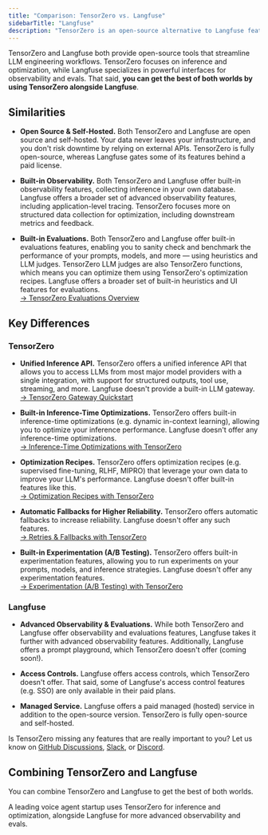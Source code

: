 ```yaml
---
title: "Comparison: TensorZero vs. Langfuse"
sidebarTitle: "Langfuse"
description: "TensorZero is an open-source alternative to Langfuse featuring an LLM gateway, observability, optimization, evaluations, and experimentation."
---
```


TensorZero and Langfuse both provide open-source tools that streamline LLM engineering workflows.
TensorZero focuses on inference and optimization, while Langfuse specializes in powerful interfaces for observability and evals.
That said, **you can get the best of both worlds by using TensorZero alongside Langfuse**.

## Similarities

- **Open Source & Self-Hosted.**
  Both TensorZero and Langfuse are open source and self-hosted.
  Your data never leaves your infrastructure, and you don't risk downtime by relying on external APIs.
  TensorZero is fully open-source, whereas Langfuse gates some of its features behind a paid license.

- **Built-in Observability.**
  Both TensorZero and Langfuse offer built-in observability features, collecting inference in your own database.
  Langfuse offers a broader set of advanced observability features, including application-level tracing.
  TensorZero focuses more on structured data collection for optimization, including downstream metrics and feedback.

- **Built-in Evaluations.**
  Both TensorZero and Langfuse offer built-in evaluations features, enabling you to sanity check and benchmark the performance of your prompts, models, and more &mdash; using heuristics and LLM judges.
  TensorZero LLM judges are also TensorZero functions, which means you can optimize them using TensorZero's optimization recipes.
  Langfuse offers a broader set of built-in heuristics and UI features for evaluations.<br />
  [→ TensorZero Evaluations Overview](/docs/evaluations/)

## Key Differences

### TensorZero

- **Unified Inference API.**
  TensorZero offers a unified inference API that allows you to access LLMs from most major model providers with a single integration, with support for structured outputs, tool use, streaming, and more.
  Langfuse doesn't provide a built-in LLM gateway.<br />
  [→ TensorZero Gateway Quickstart](/docs/quickstart/)

- **Built-in Inference-Time Optimizations.**
  TensorZero offers built-in inference-time optimizations (e.g. dynamic in-context learning), allowing you to optimize your inference performance.
  Langfuse doesn't offer any inference-time optimizations.<br />
  [→ Inference-Time Optimizations with TensorZero](/docs/gateway/guides/inference-time-optimizations/)

- **Optimization Recipes.**
  TensorZero offers optimization recipes (e.g. supervised fine-tuning, RLHF, MIPRO) that leverage your own data to improve your LLM's performance.
  Langfuse doesn't offer built-in features like this.<br />
  [→ Optimization Recipes with TensorZero](/docs/recipes/)

- **Automatic Fallbacks for Higher Reliability.**
  TensorZero offers automatic fallbacks to increase reliability.
  Langfuse doesn't offer any such features.<br />
  [→ Retries & Fallbacks with TensorZero](/docs/gateway/guides/retries-fallbacks/)

- **Built-in Experimentation (A/B Testing).**
  TensorZero offers built-in experimentation features, allowing you to run experiments on your prompts, models, and inference strategies.
  Langfuse doesn't offer any experimentation features.<br />
  [→ Experimentation (A/B Testing) with TensorZero](/docs/gateway/guides/experimentation/)

### Langfuse

- **Advanced Observability & Evaluations.**
  While both TensorZero and Langfuse offer observability and evaluations features, Langfuse takes it further with advanced observability features.
  Additionally, Langfuse offers a prompt playground, which TensorZero doesn't offer (coming soon!).

- **Access Controls.**
  Langfuse offers access controls, which TensorZero doesn't offer.
  That said, some of Langfuse's access control features (e.g. SSO) are only available in their paid plans.

- **Managed Service.**
  Langfuse offers a paid managed (hosted) service in addition to the open-source version.
  TensorZero is fully open-source and self-hosted.

<Tip title="Feedback">

Is TensorZero missing any features that are really important to you? Let us know on [GitHub Discussions](https://github.com/tensorzero/tensorzero/discussions), [Slack](https://www.tensorzero.com/slack), or [Discord](https://www.tensorzero.com/discord).

</Tip>

## Combining TensorZero and Langfuse

You can combine TensorZero and Langfuse to get the best of both worlds.

A leading voice agent startup uses TensorZero for inference and optimization, alongside Langfuse for more advanced observability and evals.
